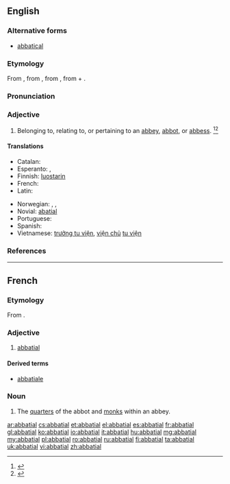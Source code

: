 ==English==

===Alternative forms===
* [[abbatical]]

===Etymology===
From {{etyl|enm}} {{term|abbacyal|lang=enm}}, from {{etyl|frm}} {{term|abbatial|abbatial|lang=frm}}, from {{etyl|LL.}} {{term|abbatialis|lang=la}}, from {{term|abbatia||abbey|lang=la}} + {{term|-ialis||-ial|lang=la}}.

===Pronunciation===
{{a|GenAm}} {{IPA|/əˈbeɪ.ʃl̩/|/ˈæˌbeɪ.ʃl̩/}}

===Adjective===
{{en-adj}}

# Belonging to, relating to, or pertaining to an [[abbey]], [[abbot]], or [[abbess]]. {{defdate|Late 17<sup>th</sup> century.}}<ref>{{reference-book | last =| first = | authorlink =  | coauthors =  | editor =Lindberg, Christine A.    | others =  | title = The Oxford College Dictionary | origdate =  | origyear = 2002| origmonth =  | url =  | format =  | accessdate =  | accessyear =  | accessmonth =  | edition = 2nd | date =  | year =2007| month =  | publisher =Spark Publishing.  | location =New York, NY | language =  | id =  | doi = | isbn =978-1-4114-0500-4 | lccn = | ol = | pages =1| chapter =  | chapterurl =  | quote =}}</ref><ref>{{reference-book | last =| first = | authorlink =  | coauthors =  | editor =Brown, Lesley  | others =  | title = The Shorter Oxford English Dictionary | origdate =  | origyear = 1933| origmonth =  | url =  | format =  | accessdate =  | accessyear =  | accessmonth =  | edition = 5th | date =  | year =2003| month =  | publisher =Oxford University Press  | location =Oxford, UK | language =  | id =  | doi = | isbn =978-0-19-860575-7 | lccn = | ol = | pages =3| chapter =  | chapterurl =  | quote =}}</ref>

====Translations====
{{trans-top|belonging to an abbey}}
* Catalan: {{t+|ca|abacial}}
* Esperanto: {{t-|eo|abata|xs=Esperanto}}, {{t-|eo|abateja|xs=Esperanto}}
* Finnish: [[luostari|luostarin]] {{qualifier|genitive}}
* French: {{t+|fr|abbatial}}
* Latin: {{t-|la|abbatialis|alt=abbātiālis}}
{{trans-mid}}
* Norwegian: {{t-|no|abbed-}}, {{t-|no|abbedisse-}}, {{t-|no|abbedi-}}
* Novial: [[abatial]]
* Portuguese: {{t-|pt|abbacial}}
* Spanish: {{t+|es|abacial}}
* Vietnamese: [[trưởng tu viện]], [[viện chủ]] [[tu viện]]
{{trans-bottom}}

===References===
<references/>

----

==French==

===Etymology===
From {{etyl|LL.|fr}} {{term|abbatialis|abbātiālis|abbatial|lang=la}}.

===Adjective===
{{fr-adj|mp=abbatiaux}}

# [[abbatial#English|abbatial]]

====Derived terms====
* [[abbatiale]]

===Noun===
{{fr-noun|m|plural=abbatiaux}}

# The [[quarters]] of the abbot and [[monk]]s within an abbey.

[[ar:abbatial]]
[[cs:abbatial]]
[[et:abbatial]]
[[el:abbatial]]
[[es:abbatial]]
[[fr:abbatial]]
[[gl:abbatial]]
[[ko:abbatial]]
[[io:abbatial]]
[[it:abbatial]]
[[hu:abbatial]]
[[mg:abbatial]]
[[my:abbatial]]
[[pl:abbatial]]
[[ro:abbatial]]
[[ru:abbatial]]
[[fi:abbatial]]
[[ta:abbatial]]
[[uk:abbatial]]
[[vi:abbatial]]
[[zh:abbatial]]